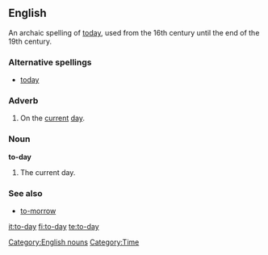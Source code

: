 ==English==
An archaic spelling of [[today]], used from the 16th century until the end of the 19th century.
===Alternative spellings===
* [[today]] {{qualifier|current, not obsolete}}

===Adverb===
{{en-adv|-}}

# On the [[current]] [[day]].

===Noun===
'''to-day''' {{singulare tantum}}

# The current day.

===See also===
* [[to-morrow]]

[[Category:English nouns]]
[[Category:Time]]

[[it:to-day]]
[[fi:to-day]]
[[te:to-day]]